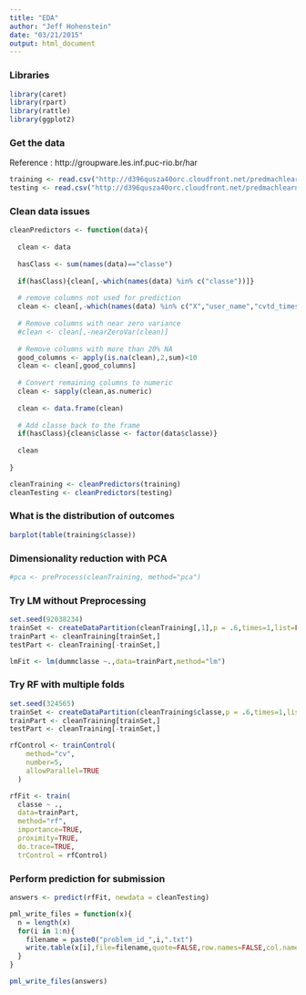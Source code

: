```yaml
---
title: "EDA"
author: "Jeff Hohenstein"
date: "03/21/2015"
output: html_document
---
```


### Libraries

```r
library(caret)
library(rpart)
library(rattle)
library(ggplot2)
```


### Get the data

Reference : http://groupware.les.inf.puc-rio.br/har

```r
training <- read.csv("http://d396qusza40orc.cloudfront.net/predmachlearn/pml-training.csv",na.strings=c("NA","#DIV/0!"),stringsAsFactors=FALSE)
testing <- read.csv("http://d396qusza40orc.cloudfront.net/predmachlearn/pml-testing.csv",na.strings=c("NA","#DIV/0!"),stringsAsFactors=FALSE)
```

### Clean data issues

```r
cleanPredictors <- function(data){
  
  clean <- data
  
  hasClass <- sum(names(data)=="classe")
  
  if(hasClass){clean[,-which(names(data) %in% c("classe"))]}
  
  # remove columns not used for prediction
  clean <- clean[,-which(names(data) %in% c("X","user_name","cvtd_timestamp","raw_timestamp_part_1","raw_timestamp_part_2","num_window","new_window"))]
  
  # Remove columns with near zero variance
  #clean <- clean[,-nearZeroVar(clean)]
  
  # Remove columns with more than 20% NA
  good_columns <- apply(is.na(clean),2,sum)<10
  clean <- clean[,good_columns]
  
  # Convert remaining columns to numeric
  clean <- sapply(clean,as.numeric)
  
  clean <- data.frame(clean)
  
  # Add classe back to the frame
  if(hasClass){clean$classe <- factor(data$classe)}
  
  clean
  
}

cleanTraining <- cleanPredictors(training)
cleanTesting <- cleanPredictors(testing)
```


### What is the distribution of outcomes

```r
barplot(table(training$classe))
```

### Dimensionality reduction with PCA

```r
#pca <- preProcess(cleanTraining, method="pca")
```

### Try LM without Preprocessing

```r
set.seed(92038234)
trainSet <- createDataPartition(cleanTraining[,1],p = .6,times=1,list=FALSE)
trainPart <- cleanTraining[trainSet,]
testPart <- cleanTraining[-trainSet,]

lmFit <- lm(dummclasse ~.,data=trainPart,method="lm")
```

### Try RF with multiple folds

```r
set.seed(324565)
trainSet <- createDataPartition(cleanTraining$classe,p = .6,times=1,list=FALSE)
trainPart <- cleanTraining[trainSet,]
testPart <- cleanTraining[-trainSet,]

rfControl <- trainControl(
    method="cv",
    number=5,
    allowParallel=TRUE
  )

rfFit <- train(
  classe ~ .,
  data=trainPart,
  method="rf",
  importance=TRUE,
  proximity=TRUE,
  do.trace=TRUE,
  trControl = rfControl)
```

### Perform prediction for submission

```r
answers <- predict(rfFit, newdata = cleanTesting)

pml_write_files = function(x){
  n = length(x)
  for(i in 1:n){
    filename = paste0("problem_id_",i,".txt")
    write.table(x[i],file=filename,quote=FALSE,row.names=FALSE,col.names=FALSE)
  }
}

pml_write_files(answers)
```


